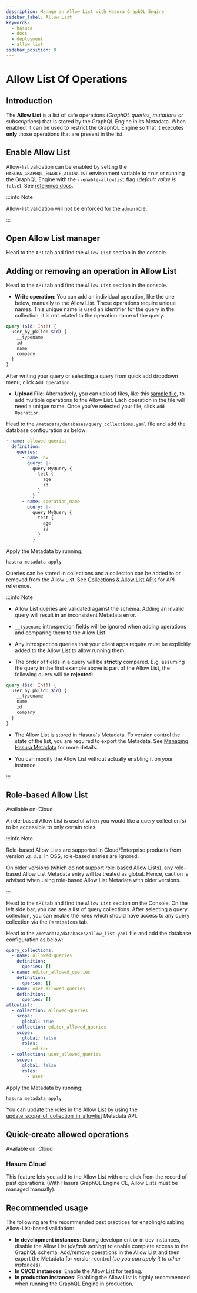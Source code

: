 ```yaml
---
description: Manage an Allow List with Hasura GraphQL Engine
sidebar_label: Allow List
keywords:
  - hasura
  - docs
  - deployment
  - allow list
sidebar_position: 8
---
```



# Allow List Of Operations

## Introduction

The **Allow List** is a list of safe operations (_GraphQL queries, mutations or subscriptions_) that is stored by the
GraphQL Engine in its Metadata. When enabled, it can be used to restrict the GraphQL Engine so that it executes **only**
those operations that are present in the list.

## Enable Allow List

Allow-list validation can be enabled by setting the `HASURA_GRAPHQL_ENABLE_ALLOWLIST` environment variable to `true` or
running the GraphQL Engine with the `--enable-allowlist` flag (_default value is_ `false`). See
[reference docs](/deployment/graphql-engine-flags/reference.mdx#command-flags).

:::info Note

Allow-list validation will not be enforced for the `admin` role.

:::

## Open Allow List manager

Head to the `API` tab and find the `Allow List` section in the console.

<Thumbnail
  src="/img/api-explorer/allowlist-manager.png"
  alt="AllowList manager"
/>

## Adding or removing an operation in Allow List

<Tabs className="api-tabs">
<TabItem value="console" label="Console">

Head to the `API` tab and find the `Allow List` section in the console.

- **Write operation**: You can add an individual operation, like the one below, manually to the Allow List. These
  operations require unique names. This unique name is used an identifier for the query in the collection, it is not
  related to the operation name of the query.

```graphql
query ($id: Int!) {
  user_by_pk(id: $id) {
    __typename
    id
    name
    company
  }
}
```

After writing your query or selecting a query from quick add dropdown menu, click `Add Operation`.

<Thumbnail src="/img/api-explorer/write-operation.png" alt="Add operation" />

- **Upload File**: Alternatively, you can upload files, like this
  [sample file](https://gist.github.com/dsandip/8b1b4aa87708289d4c9f8fd9621eb025), to add multiple operations to the
  Allow List. Each operation in the file will need a unique name. Once you've selected your file, click `Add Operation`.

<Thumbnail
  src="/img/api-explorer/upload-operation.png"
  alt="Upload operation"
/>

</TabItem>
<TabItem value="cli" label="CLI">

Head to the `/metadata/databases/query_collections.yaml` file and add the database configuration as below:

```yaml {6-7}
- name: allowed-queries
  definition:
    queries:
      - name: bv
        query: |-
          query MyQuery {
            test {
              age
              id
            }
          }
      - name: operation_name
        query: |-
          query MyQuery {
            test {
              age
              id
            }
          }
```

Apply the Metadata by running:

```bash
hasura metadata apply
```

</TabItem>
<TabItem value="api" label="API">

Queries can be stored in collections and a collection can be added to or removed from the Allow List. See
[Collections & Allow List APIs](/api-reference/metadata-api/query-collections.mdx) for API reference.

</TabItem>
</Tabs>

:::info Note

- Allow List queries are validated against the schema. Adding an invalid query will result in an inconsistent Metadata
  error.

- `__typename` introspection fields will be ignored when adding operations and comparing them to the Allow List.

- Any introspection queries that your client apps require must be explicitly added to the Allow List to allow running
  them.

- The order of fields in a query will be **strictly** compared. E.g. assuming the query in the first example above is
  part of the Allow List, the following query will be **rejected**:

```graphql
query ($id: Int!) {
  user_by_pk(id: $id) {
    __typename
    name
    id
    company
  }
}
```

- The Allow List is stored in Hasura's Metadata. To version control the state of the list, you are required to export
  the Metadata. See [Managing Hasura Metadata](/migrations-metadata-seeds/manage-metadata.mdx) for more details.

- You can modify the Allow List without actually enabling it on your instance.

:::

## Role-based Allow List

<div className="badge badge--primary heading-badge">Available on: Cloud</div>

A role-based Allow List is useful when you would like a query collection(s) to be accessible to only certain roles.

:::info Note

Role-based Allow Lists are supported in Cloud/Enterprise products from version `v2.3.0`. In OSS, role-based entries are
ignored.

On older versions (which do not support role-based Allow Lists), any role-based Allow List Metadata entry will be
treated as global. Hence, caution is advised when using role-based Allow List Metadata with older versions.

:::

<Tabs className="api-tabs">
<TabItem value="console" label="Console">

Head to the `API` tab and find the `Allow List` section on the Console. On the left side bar, you can see a list of
query collections. After selecting a query collection, you can enable the roles which should have access to any query
collection via the `Permissions` tab.

<Thumbnail
  src="/img/api-explorer/role-based-allow-list.png"
  alt="Role based allow list"
/>

</TabItem>
<TabItem value="cli" label="CLI">

Head to the `/metadata/databases/allow_list.yaml` file and add the database configuration as below:

```yaml {17-19}
query_collections:
  - name: allowed-queries
    definition:
      queries: []
  - name: editor_allowed_queries
    definition:
      queries: []
  - name: user_allowed_queries
    definition:
      queries: []
allowlist:
  - collection: allowed-queries
    scope:
      global: true
  - collection: editor_allowed_queries
    scope:
      global: false
      roles:
        - editor
  - collection: user_allowed_queries
    scope:
      global: false
      roles:
        - user
```

Apply the Metadata by running:

```bash
hasura metadata apply
```

</TabItem>
<TabItem value="api" label="API">

You can update the roles in the Allow List by using the
[update_scope_of_collection_in_allowlist](/api-reference/metadata-api/query-collections.mdx#metadata-update-scope-of-collection-in-allowlist)
Metadata API.

</TabItem>
</Tabs>

## Quick-create allowed operations

<div className="badge badge--primary heading-badge">Available on: Cloud</div>

### Hasura Cloud

This feature lets you add to the Allow List with one click from the record of past operations. (With Hasura GraphQL
Engine CE, Allow Lists must be managed manually).

<Thumbnail
  src="/img/security/allowlist-add-new-op.png"
  alt="Hasura Cloud Console create new allowed operation"
/>

## Recommended usage

The following are the recommended best practices for enabling/disabling Allow-List-based validation:

- **In development instances**: During development or in dev instances, disable the Allow List (_default setting_) to
  enable complete access to the GraphQL schema. Add/remove operations in the Allow List and then export the Metadata for
  version-control (_so you can apply it to other instances_).
- **In CI/CD instances**: Enable the Allow List for testing.
- **In production instances**: Enabling the Allow List is highly recommended when running the GraphQL Engine in
  production.
